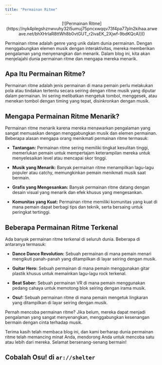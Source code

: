 ```yaml
---
title: "Permainan Ritme"
---
```


<div align="center">
[![Permainan Ritme](https://nyk4plegshznwvuhy32l5umuj75pncxwqqv73f4pa77pln2kihaa.arweave.net/bhXHrIaR8ttWh8b0vtGUT_r2ivaEK_2Xjwf-9bdKQcA)]()
</div>

Permainan ritme adalah genre yang unik dalam dunia permainan. Dengan menggabungkan elemen musik dengan interaktivitas, mereka memberikan pengalaman yang menyenangkan dan menarik. Dalam blog ini, kita akan menjelajahi dunia permainan ritme dan mengapa mereka menarik.

## Apa Itu Permainan Ritme?

Permainan ritme adalah jenis permainan di mana pemain perlu melakukan pola atau tindakan tertentu secara seiring dengan ritme musik yang diputar dalam permainan. Ini sering melibatkan mengetuk tombol, menggesek, atau menekan tombol dengan timing yang tepat, disinkronkan dengan musik.

## Mengapa Permainan Ritme Menarik?

Permainan ritme menarik karena mereka menawarkan pengalaman yang sangat memuaskan dengan menggabungkan musik dan elemen permainan. Beberapa alasan mengapa orang menikmati permainan ritme termasuk:

- **Tantangan:** Permainan ritme sering memiliki tingkat kesulitan tinggi, memerlukan pemain untuk mempertajam keterampilan mereka untuk menyelesaikan level atau mencapai skor tinggi.

- **Musik yang Menarik:** Banyak permainan ritme menampilkan lagu-lagu populer atau catchy, memungkinkan pemain menikmati musik saat bermain.

- **Grafis yang Mengesankan:** Banyak permainan ritme datang dengan desain visual yang menarik dan efek khusus yang mengesankan.

- **Komunitas yang Kuat:** Permainan ritme memiliki komunitas yang kuat di mana pemain dapat berbagi tips dan teknik, serta bersaing untuk peringkat tertinggi.

## Beberapa Permainan Ritme Terkenal

Ada banyak permainan ritme terkenal di seluruh dunia. Beberapa di antaranya termasuk:

- **Dance Dance Revolution:** Sebuah permainan di mana pemain menari mengikuti panah-panah yang ditampilkan di layar seiring dengan musik.

- **Guitar Hero:** Sebuah permainan di mana pemain menggunakan gitar plastik khusus untuk memainkan lagu-lagu rock terkenal.

- **Beat Saber:** Sebuah permainan VR di mana pemain menggunakan pedang cahaya untuk memotong blok seiring dengan irama musik.

- **Osu!:** Sebuah permainan ritme di mana pemain mengetuk lingkaran yang ditampilkan di layar seiring dengan musik.

Pernah mencoba permainan ritme? Jika belum, mereka dapat menjadi pengalaman yang sangat menyenangkan, menggabungkan kesenangan bermain dengan cinta terhadap musik.

Terima kasih telah membaca blog ini, dan kami berharap dunia permainan ritme telah memancing minat Anda, mendorong Anda untuk mencoba satu atau lebih dari mereka. Selamat bersenang-senang bermain!

## Cobalah Osu! di `ar://shelter`
